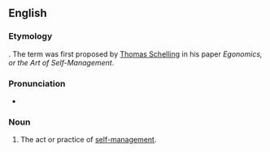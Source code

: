 ==English==

===Etymology===
{{suffix|en|ego|nomics}}. The term was first proposed by [[w:Thomas Schelling|Thomas Schelling]] in his paper ''Egonomics, or the Art of Self-Management''.

===Pronunciation===
* {{IPA|en|/ˌiːɡə(ʊ)ˈnɒmɪks/|/ˌɛɡə(ʊ)ˈnɒmɪks/}}

===Noun===
{{en-noun|-}}

# The act or practice of [[self-management]].